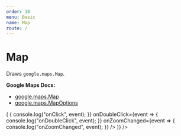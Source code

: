 ```yaml
---
order: 10
menu: Basic
name: Map
route: /
---
```



# Map

Draws `google.maps.Map`.

**Google Maps Docs:**

- [google.maps.Map](https://developers.google.com/maps/documentation/javascript/reference#Map)
- [google.maps.MapOptions](https://developers.google.com/maps/documentation/javascript/reference#MapOptions)

<Playground>
  <GoogleMapsLoader
    apiKey="AIzaSyA-jxUCmizaZ0lFsWk8HS5-MzEkXH7atPk"
    render={maps => (
      <Map
        zoom={9}
        maps={maps}
        mapTypeId="ROADMAP"
        clickableIcons={true}
        disableDoubleClickZoom={false}
        center={{ lat: 36, lng: -122 }}
        onClick={event => {
          console.log("onClick", event);
        }}
        onDoubleClick={event => {
          console.log("onDoubleClick", event);
        }}
        onZoomChanged={event => {
          console.log("onZoomChanged", event);
        }}
      />
    )}
  />
</Playground>

<PropsTable of={Map} />
